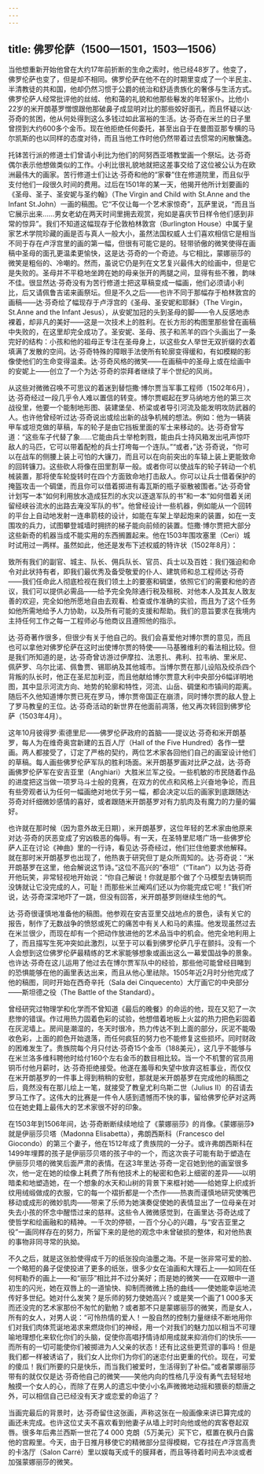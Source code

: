 ```yaml
---
---
---
```

title: 佛罗伦萨（1500—1501，1503—1506）
---




当他想重新开始他曾在大约17年前折断的生命之索时，他已经48岁了。他变了，佛罗伦萨也变了，但是却不相同。佛罗伦萨在他不在的时期里变成了一个半民主、半清教徒的共和国，他却仍然习惯于公爵的统治和舒适贵族化的奢侈与生活方式。佛罗伦萨人经常批评他的丝绒、他和蔼的礼貌和他那些鬈发的年轻家仆。比他小22岁的米开朗基罗憎恨跟他那破鼻子成显明对比的那些姣好面孔，而且怀疑以达·芬奇的贫困，他从何处得到这么多钱过如此富裕的生活。达·芬奇在米兰的日子里曾捞到大约600多个金币。现在他拒绝任何委托，甚至出自于在曼图亚那专横的马尔凯斯的也以同样的态度对待，而且当他工作时他仍然带着过去惯常的闲散慵逸。

托钵苦行派的修道士们曾请小利比为他们的阿努西亚塔教堂画一个祭坛。达·芬奇偶尔表示他想做类似的工作。小利比很礼貌地就把这差事交给了这位被公认为在欧洲最伟大的画家。苦行修道士们让达·芬奇和他的“家眷”住在修道院里，而且似乎支付他们一段很久时间的费用。过后在1501年的某一天，他揭开他所计划要画的《圣母、圣子、圣安妮与圣约翰》（The Virgin and Child with St.Anne and the Infant St.John）一画的稿图。它“不仅让每一个艺术家惊奇”，瓦萨里说，“而且当它展示出来……男女老幼在两天时间里拥去观赏，宛如是喜庆节日样令他们感到非常的惊异”。我们不知道这幅现存于伦敦柏林敦宫（Burlington House）中属于皇家艺术学院珍藏的画是否与真人一般大小，虽然法国权威人士们喜欢相信它是相当不同于存在卢浮宫里的画的第一幅，但很有可能它是的。轻带骄傲的微笑使得在画稿中圣母的面孔更温柔更愉快，这是达·芬奇的一个奇迹。与它相比，蒙娜丽莎的微笑是粗俗的、冷嘲的。然而，虽说它仍是列在文艺复兴最伟大的绘画中，但是它是失败的。圣母并不平稳地坐跨在她的母亲张开的两腿之间，显得有些不雅，韵味不佳。很显然达·芬奇没有为苦行修道士把这草稿变成一幅画，他们必须请小利比，后又请佩鲁吉诺来画祭坛。但是不久之后——也许不同于那幅存于柏林敦宫的画稿——达·芬奇绘了幅现存于卢浮宫的《圣母、圣安妮和耶稣》（The Virgin，St.Anne and the Infant Jesus），从安妮加冠的头到圣母的脚——令人反感地赤裸着，却非凡的美好——这是一次技术上的胜利。在长方形的构图里那些曾在画稿中失败的，在这里却完全成功了。圣安妮、圣母、孩子和羔羊的四个头画出了一条完好的结构：小孩和他的祖母正专注在圣母身上，以这些女人举世无双折缀的衣着填满了发散的空间。达·芬奇特殊的障眼手法使所有轮廓变得缓和，有如模糊的影像使他们的生命变得温柔。达·芬奇风格的微笑——在画稿中的圣母上或在绘画中的安妮上——创立了一个为达·芬奇的崇拜者继续了半个世纪的风尚。

从这些对微微召唤不可思议的着迷到替恺撒·博尔贾当军事工程师（1502年6月），达·芬奇经过一段几乎令人难以置信的转变。博尔贾崛起在罗马纳地方他的第三次战役里，他要一个能制地形图、装建堡垒、桥梁或者导引河流及能发明攻防武器的人。也许他曾经听过达·芬奇说出或绘出新的战争机械的想法。例如：他为一辆装甲车或坦克做的草稿，车的轮子是由它挡板里面的军士来移动的。达·芬奇曾写道：“这些车子代替了象……它能由兵士举枪刺戮，能由兵士持风箱发出吼声惊吓敌人的马匹，它可以带着配枪的兵士打垮每一个连队。”“或者，”达·芬奇说，“你可以在战车的侧腰上装上可怕的大镰刀，而且可以在向前突出的车辕上装上更能致命的回转镰刀。这些砍人将像在田里割草一般。或者你可以使战车的轮子转动一个机械装置，那将使车轮旋转时在四个方面致命地打击敌人。你可以让兵士借着保护的掩盔攻击一个碉堡，而且你可以借着掷进有毒瓦斯的瓶子驱散被围者。”达·芬奇曾计划写一本“如何利用放水造成狂烈的水灾以逐退军队的书”和一本“如何借着关闭留经峡谷流水的出路去淹没军队的书”。他曾经设计一些机器，例如能从一个回转的平台上自动地发射一连串箭枝的设计，如能在车架上举起炮来的装置，如在一支围攻的兵力，试图攀登城墙时拥挤的梯子能向前倾的装置。恺撒·博尔贾把大部分这些新奇的机器当成不能实用的东西搁置起来。他在1503年围攻塞里（Ceri）城时试用过一两样。虽然如此，他还是发布下述权威的特许状（1502年8月）：

致所有我们的副官、城主、队长、佣兵队长、官员、兵士以及百姓：我们强迫和命令对此状持有者，即我们最优秀及备受敬爱的仆人、建筑师和总工程师达·芬奇——我们任命此人彻底检视在我们领土上的要塞和碉堡，依照它们的需要和他的咨议，我们可以提供必需品——给予完全免除通行税及租税、对他本人及其友人致友善的欢迎，完全如他所愿地自由去观看、检查或作准确的实验，而且为了这个任务如他所需地给予人力协助，以及所有可能的支援和帮助。我们的意旨要求在我境内主持任何工作之每一工程师必与他商议且遵照他的指示。



达·芬奇著作很多，但很少有关于他自己的。我们会喜爱他对博尔贾的意见，而且也可以拿他对佛罗伦萨在这时出使博尔贾的特使——马基雅维利的看法相比较。但是我们所知道的是，达·芬奇曾访游过伊摩拉、法恩扎、弗利、拉韦纳、里米尼、佩萨罗、乌尔比诺、佩鲁贾、锡耶纳及其他城市。当博尔贾在那儿设陷及绞杀四个背叛的队长时，他正在圣尼加利亚，而且他献给博尔贾意大利中央部分6幅详明地图，其中显示河流方向、地势的轮廓和特性，河流、山岳、碉堡和市镇间的距离。随后不久他知道博尔贾已死在罗马，博尔贾帝国正在崩溃，同时博尔贾的敌人登上了罗马教皇的王位。达·芬奇活动的新世界在他面前凋落，他又再次转回到佛罗伦萨（1503年4月）。

这年10月彼得罗·索德里尼——佛罗伦萨政府的首脑——提议达·芬奇和米开朗基罗，每人为在维奇奥宫新建的五百人厅（Hall of the Five Hundred）各作一壁画。两人都接受了，订定了严格的契约，两位艺术家各回他们自己的画室设计他们的草稿。每人画些佛罗伦萨军队的胜利场面。米开朗基罗画对比萨之战，达·芬奇画佛罗伦萨军在安吉亚里（Anghiari）大胜米兰军之役。一些机敏的市民随着作品的进度把这当做一项罗马斗士般的竞赛，在双方的优点和风格上兴奋地争论，而且有些旁观者认为任何一幅画绝对地优于另一幅，都会决定以后的画家到底跟随达·芬奇对纤细微妙感情的喜好，或者跟随米开朗基罗对有力肌肉及有魔力的力量的偏好。

也许就在那时候（因为意外故无日期），米开朗基罗，这位年轻的艺术家由他原来对达·芬奇的厌恶变成了穷凶极恶的侮辱。有一天，在圣特里尼塔广场一些佛罗伦萨人正在讨论《神曲》里的一行诗，看见达·芬奇经过，他们拦住他要求他解释。就在那时米开朗基罗也出现了，他热衷于研究但丁是众所周知的。达·芬奇说：“米开朗基罗在这里，他会解说这节诗。”这位不高兴的“泰坦”（“Titan”）以为达·芬奇开他玩笑，非常轻视地开始说：“你自己解说！你就是那个做了个马模型去铸铜而没铸就让它没完成的人，可耻！而那些米兰阉鸡们还以为你能完成它呢！”我们听说，达·芬奇深深地吓了一跳，但没有回答，米开朗基罗则继续生他的气。

达·芬奇很谨慎地准备他的稿图。他参观在安吉亚里交战地点的景色，读有关它的报告，制作了无数战争的愤怒或死亡的痛苦中有关人和马的素描。他发现虽然过去在米兰很少，而现在却有一个把动作放进他的艺术品当中的机会。他完全地利用上了，而且描写生死冲突如此激烈，以至于可以看到佛罗伦萨几乎在颤抖。没有一个人会想到这位佛罗伦萨最精练的艺术家能够想象或画出这么一幕爱国战争的景象。也许达·芬奇在这儿运用了他过去在博尔贾军队中的经验，那些他可能曾经目睹到的恐惧能够在他的画里表达出来，而且从他心里祛除。1505年近2月时分他完成了他的稿图，同时开始在西奇辛托（Sala dei Cinquecento）大厅画它的中央部分——斯坦德之役（The Battle of the Standard）。

曾经研究过物理学和化学而不曾知道《最后的晚餐》的命运的他，现在又犯了一次悲惨的错误。作过用热力固着色彩的试验，他想借着地板上火盆的热力把色彩固着在灰泥墙上。房间是潮湿的，冬天时很冷，热力传达不到上面的部分，灰泥不能吸收色彩，上面的颜色开始退落，而任何疯狂的努力也不能修复这些损坏。同时财政的困难发生了。贵族院每个月只付达·芬奇15个金币（188美元），这几乎不能够与在米兰洛多维科聘他时给付160个左右金币的数目相比较。当一个不机警的官员用铜币付他月薪时，达·芬奇拒绝接受。他遂在羞辱和失望中放弃这桩事业，而仅仅在米开朗基罗的一件事上得到稍稍的安慰，那就是米开朗基罗在完成他的稿图之后，竟然没有在那儿绘上一笔，就接受了教皇尤利乌斯二世（Julius Ⅱ）的召请去罗马工作了。这伟大的比赛是一件令人感到遗憾而不快的事，留给佛罗伦萨对这两位在她史籍上最伟大的艺术家很不好的印象。

在1503年到1506年间，达·芬奇断断续续地绘了《蒙娜丽莎》的肖像。《蒙娜丽莎》就是伊丽莎贝塔（Madonna Elisabetta），弗朗西斯科（Francesco del Giocondo）的第三个妻子，他在1512年成了贵族院的一分子。或许弗朗西斯科在1499年埋葬的孩子是伊丽莎贝塔的孩子中的一个，而这次丧子可能有助于塑造在伊丽莎贝塔的微笑后面严肃的表情。在这3年里达·芬奇一定召她到他的画室很多次，他一定在她的绘像上耗费了所有他技术上的秘密和色彩上细密的差异——以明暗柔和地塑造她，在一个想象的水天和山树的背景下来框衬她——给她穿上织成折纹用绒缎做成的衣服，它的每一个褶折都是一个杰作——热衷而谨慎地研究使嘴巴移动或成形的微妙肌肉——带来了乐师为她演奏促使她的表情显出了一位母亲在对失去小孩的怀念中醒悟过来的慈祥。这些令人微微感觉到，在画里达·芬奇达成了使哲学和绘画融和的精神。一千次的停顿，一百个分心的兴趣，与“安吉亚里之役”一画同样存在的努力，所留下来的是他的观念中未曾破损的整体，和对他热衷的事物非同寻常的执拗。

不久之后，就是这张脸使得成千万的纸张投向油墨之海。不是一张非常可爱的脸、一个略短的鼻子促使投进了更多的纸张，很多少女在油画和大理石上——如同在任何柯勒乔的画上——和“丽莎”相比并不过分美好；而是她的微笑——在双眼中一道初生的闪光，她在双唇上的一道愉快、抑制而微微上扬的曲线——使她能幸运地流传好多世纪。她对什么发笑？是乐师的努力使她高兴？或是笑一个画了1 000多天而还没完的艺术家那份不匆忙的勤勉？或者那不只是蒙娜丽莎的微笑，而是女人，所有的女人，对男人说：“可怜热情的爱人！一股自然的控制力量继续不断地用你们对我们肉体荒诞地渴求来燃烧你们的神经，用一个对我们的魅力加以相当不可理喻地理想化来软化你们的头脑，促使你高唱抒情诗却用成就来抑消你们的快乐——而所有的一切可能使你们被掷进为人父亲的状态！还有比这些更荒谬的事吗！但是我们都一样被诱谄了，我们女人比你们为你们的迷恋付出更重的代价。现在，可爱的傻瓜！我们所要的只是快乐，而当我们被爱时，生活得到了补偿。”或者蒙娜丽莎带有的就仅仅是达·芬奇他自己的微笑——笑他内向的性格几乎没有勇气去轻轻地触摸一个女人的心，而除了在男人的遗忘中使小小名声微微地动摇和猥亵的颓唐之外，可以相信自己已经没有天才或恋爱的命运了？

当画完最后的背景时，达·芬奇留住这张画，声称这张在一般画像来讲已算完成的画还未完成。也许这位丈夫不喜欢看到他妻子从墙上时时向他或他的宾客卷起双唇。很多年后弗兰西斯一世花了4 000 克朗（5万美元）买下它，框置在枫丹白露他的宫殿里。今天，由于日推月移使它的精微部分显得模糊，它存挂在卢浮宫高贵的卡洛厅（Salon Carré）里以娱每天成千的膜拜者，而且等待着时间去冲淡或者加强蒙娜丽莎的微笑。